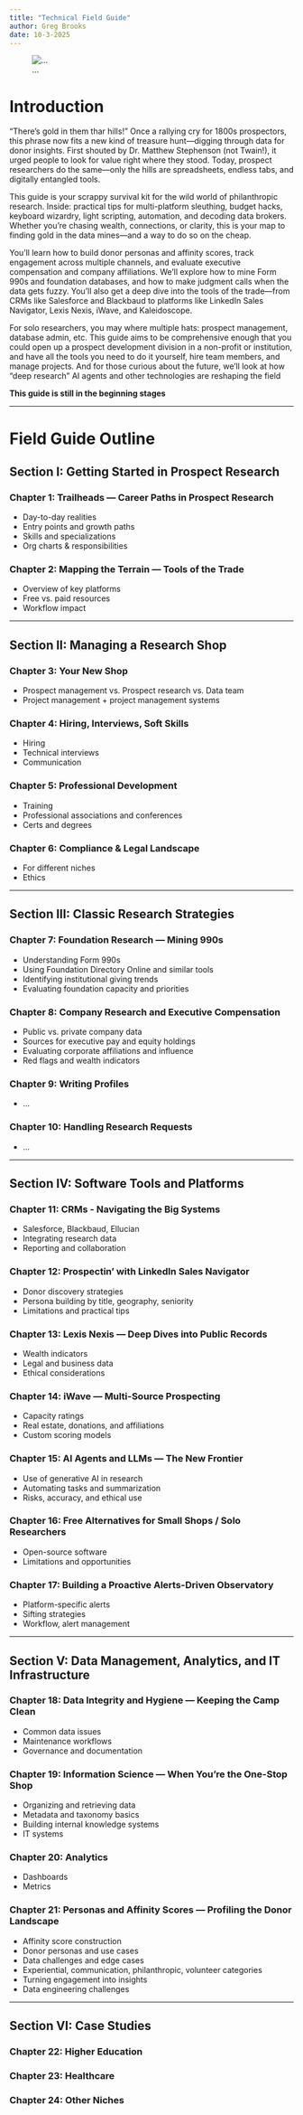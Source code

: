 ```yaml
---
title: "Technical Field Guide"
author: Greg Brooks
date: 10-3-2025
---
```


::: {.column-margin}

![...](https://i.postimg.cc/ncgQPn6B/cale-s-cover-for-prospectin-in-philanthropy-country.jpg)
:::

# Introduction

“There’s gold in them thar hills!” Once a rallying cry for 1800s prospectors, this phrase now fits a new kind of treasure hunt—digging through data for donor insights. First shouted by Dr. Matthew Stephenson (not Twain!), it urged people to look for value right where they stood. Today, prospect researchers do the same—only the hills are spreadsheets, endless tabs, and digitally entangled tools.

This guide is your scrappy survival kit for the wild world of philanthropic research. Inside: practical tips for multi-platform sleuthing, budget hacks, keyboard wizardry, light scripting, automation, and decoding data brokers. Whether you're chasing wealth, connections, or clarity, this is your map to finding gold in the data mines—and a way to do so on the cheap.

You’ll learn how to build donor personas and affinity scores, track engagement across multiple channels, and evaluate executive compensation and company affiliations. We’ll explore how to mine Form 990s and foundation databases, and how to make judgment calls when the data gets fuzzy. You’ll also get a deep dive into the tools of the trade—from CRMs like Salesforce and Blackbaud to platforms like LinkedIn Sales Navigator, Lexis Nexis, iWave, and Kaleidoscope.

For solo researchers, you may where multiple hats: prospect management, database admin, etc. This guide aims to be comprehensive enough that you could open up a prospect development division in a non-profit or institution, and have all the tools you need to do it yourself, hire team members, and manage projects. And for those curious about the future, we’ll look at how “deep research” AI agents and other technologies are reshaping the field

**This guide is still in the beginning stages**

***
# Field Guide Outline

## Section I: Getting Started in Prospect Research
### Chapter 1: Trailheads — Career Paths in Prospect Research
- Day-to-day realities
- Entry points and growth paths
- Skills and specializations
- Org charts & responsibilities

### Chapter 2: Mapping the Terrain — Tools of the Trade
- Overview of key platforms
- Free vs. paid resources
- Workflow impact

***

## Section II: Managing a Research Shop
### Chapter 3: Your New Shop
- Prospect management vs. Prospect research vs. Data team
- Project management + project management systems

### Chapter 4: Hiring, Interviews, Soft Skills
- Hiring
- Technical interviews
- Communication

### Chapter 5: Professional Development
- Training
- Professional associations and conferences
- Certs and degrees

### Chapter 6: Compliance & Legal Landscape
- For different niches
- Ethics

***

## Section III: Classic Research Strategies
### Chapter 7: Foundation Research — Mining 990s
- Understanding Form 990s
- Using Foundation Directory Online and similar tools
- Identifying institutional giving trends
- Evaluating foundation capacity and priorities

### Chapter 8: Company Research and Executive Compensation
- Public vs. private company data
- Sources for executive pay and equity holdings
- Evaluating corporate affiliations and influence
- Red flags and wealth indicators

### Chapter 9: Writing Profiles
- ...

### Chapter 10: Handling Research Requests
- ...

***

## Section IV: Software Tools and Platforms
### Chapter 11: CRMs - Navigating the Big Systems
- Salesforce, Blackbaud, Ellucian
- Integrating research data
- Reporting and collaboration

### Chapter 12: Prospectin’ with LinkedIn Sales Navigator
- Donor discovery strategies
- Persona building by title, geography, seniority
- Limitations and practical tips

### Chapter 13: Lexis Nexis — Deep Dives into Public Records
- Wealth indicators
- Legal and business data
- Ethical considerations

### Chapter 14: iWave — Multi-Source Prospecting
- Capacity ratings
- Real estate, donations, and affiliations
- Custom scoring models

### Chapter 15: AI Agents and LLMs — The New Frontier
- Use of generative AI in research
- Automating tasks and summarization
- Risks, accuracy, and ethical use

### Chapter 16: Free Alternatives for Small Shops / Solo Researchers
- Open-source software
- Limitations and opportunities

### Chapter 17: Building a Proactive Alerts-Driven Observatory
- Platform-specific alerts
- Sifting strategies
- Workflow, alert management

***

## Section V: Data Management, Analytics, and IT Infrastructure
### Chapter 18: Data Integrity and Hygiene — Keeping the Camp Clean
- Common data issues
- Maintenance workflows
- Governance and documentation

### Chapter 19: Information Science — When You're the One-Stop Shop
- Organizing and retrieving data
- Metadata and taxonomy basics
- Building internal knowledge systems
- IT systems

### Chapter 20: Analytics
- Dashboards
- Metrics

### Chapter 21: Personas and Affinity Scores — Profiling the Donor Landscape
- Affinity score construction
- Donor personas and use cases
- Data challenges and edge cases
- Experiential, communication, philanthropic, volunteer categories
- Turning engagement into insights
- Data engineering challenges

***

## Section VI: Case Studies
### Chapter 22: Higher Education
### Chapter 23: Healthcare
### Chapter 24: Other Niches




